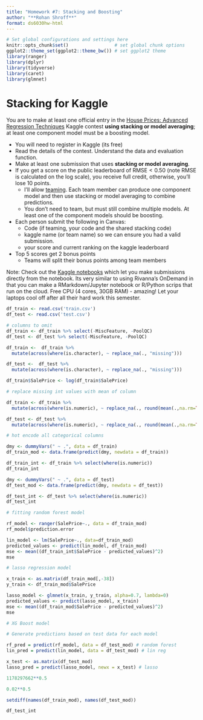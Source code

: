 ```yaml
---
title: "Homework #7: Stacking and Boosting" 
author: "**Rohan Shroff**"
format: ds6030hw-html
---
```


```r
# Set global configurations and settings here
knitr::opts_chunk$set()                 # set global chunk options
ggplot2::theme_set(ggplot2::theme_bw()) # set ggplot2 theme
library(ranger)
library(dplyr)
library(tidyverse)
library(caret)
library(glmnet)
```

# Stacking for Kaggle

You are to make at least one official entry in the [House Prices: Advanced Regression Techniques](https://www.kaggle.com/c/house-prices-advanced-regression-techniques/overview) Kaggle contest **using stacking or model averaging**; at least one component model must be a boosting model.

-   You will need to register in Kaggle (its free)
-   Read the details of the contest. Understand the data and evaluation function.
-   Make at least one submission that uses **stacking or model averaging**.
-   If you get a score on the public leaderboard of $\text{RMSE}<0.50$ (note RMSE is calculated on the log scale), you receive full credit, otherwise, you'll lose 10 points.
    -   I'll allow [teaming](https://www.kaggle.com/c/house-prices-advanced-regression-techniques/team). Each team member can produce one component model and then use stacking or model averaging to combine predictions.
    -   You don't need to team, but must still combine multiple models. At least one of the component models should be boosting.
-   Each person submit the following in Canvas:
    -   Code (if teaming, your code and the shared stacking code)
    -   kaggle name (or team name) so we can ensure you had a valid submission.
    -   your score and current ranking on the kaggle leaderboard
-   Top 5 scores get 2 bonus points
    -   Teams will split their bonus points among team members

Note: Check out the [Kaggle notebooks](https://www.kaggle.com/docs/notebooks) which let you make submissions directly from the notebook. Its very similar to using Rivanna's OnDemand in that you can make a RMarkdown/Jupyter notebook or R/Python scrips that run on the cloud. Free CPU (4 cores, 30GB RAM) - amazing! Let your laptops cool off after all their hard work this semester.

```r
df_train <- read.csv('train.csv')
df_test <- read.csv('test.csv')

# columns to omit 
df_train <- df_train %>% select(-MiscFeature, -PoolQC)
df_test <- df_test %>% select(-MiscFeature, -PoolQC)
```

```r
df_train <-  df_train %>%
  mutate(across(where(is.character), ~ replace_na(., "missing")))

df_test <-  df_test %>%
  mutate(across(where(is.character), ~ replace_na(., "missing")))
```

```r
df_train$SalePrice <- log(df_train$SalePrice)
```

```r
# replace missing int values with mean of column

df_train <- df_train %>%
  mutate(across(where(is.numeric), ~ replace_na(., round(mean(.,na.rm=TRUE)))))

df_test <- df_test %>%
  mutate(across(where(is.numeric), ~ replace_na(., round(mean(.,na.rm=TRUE)))))
```

```r
# hot encode all categorical columns

dmy <- dummyVars(" ~ .", data = df_train)
df_train_mod <- data.frame(predict(dmy, newdata = df_train))

df_train_int <- df_train %>% select(where(is.numeric))
df_train_int

dmy <- dummyVars(" ~ .", data = df_test)
df_test_mod <- data.frame(predict(dmy, newdata = df_test))

df_test_int <- df_test %>% select(where(is.numeric))
df_test_int
```

```r
# fitting random forest model

rf_model <- ranger(SalePrice~., data = df_train_mod)
rf_model$prediction.error
```

```r
lin_model <- lm(SalePrice~., data=df_train_mod)
predicted_values <- predict(lin_model, df_train_mod)
mse <- mean((df_train_int$SalePrice - predicted_values)^2)
mse
```

```r
# lasso regression model

x_train <- as.matrix(df_train_mod[,-38])
y_train <- df_train_mod$SalePrice

lasso_model <- glmnet(x_train, y_train, alpha=0.7, lambda=0)
predicted_values <- predict(lasso_model, x_train)
mse <- mean((df_train_mod$SalePrice - predicted_values)^2)
mse
```

```r
# XG Boost model

```

```r
# Generate predictions based on test data for each model 

rf_pred = predict(rf_model, data = df_test_mod) # random forest
lin_pred = predict(lin_model, data = df_test_mod) # lin reg

x_test <- as.matrix(df_test_mod)
lasso_pred = predict(lasso_model, newx = x_test) # lasso 
```

```r
1178297662**0.5
```

```r
0.02**0.5
```

```r
setdiff(names(df_train_mod), names(df_test_mod))

```

```r
df_test_int
```

```r

```

```r

```

```r

```

```r

```

```r

```

```r

```

```r

```

```r

```
